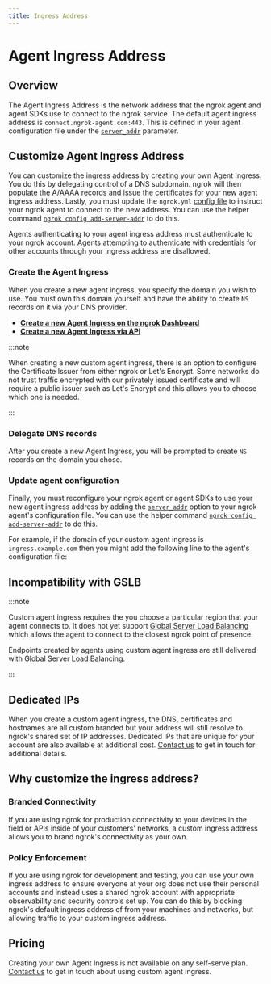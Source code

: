```yaml
---
title: Ingress Address
---
```




# Agent Ingress Address

## Overview

The Agent Ingress Address is the network address that the ngrok agent and agent
SDKs use to connect to the ngrok service. The default agent ingress address is
`connect.ngrok-agent.com:443`. This is defined in your agent configuration file
under the [`server_addr`](/docs/agent/config/#server_addr) parameter.

## Customize Agent Ingress Address

You can customize the ingress address by creating your own Agent Ingress. You
do this by delegating control of a DNS subdomain. ngrok will then populate the
A/AAAA records and issue the certificates for your new agent ingress address.
Lastly, you must update the `ngrok.yml` [config file](/agent/config/) to instruct
your ngrok agent to connect to the new address. You can use the helper command
[`ngrok config add-server-addr`](/docs/agent/cli/#ngrok-config-add-server-addr) to do this.

Agents authenticating to your agent ingress address must authenticate to your
ngrok account. Agents attempting to authenticate with credentials for other
accounts through your ingress address are disallowed.

### Create the Agent Ingress

When you create a new agent ingress, you specify the domain you wish to use.
You must own this domain yourself and have the ability to create `NS` records
on it via your DNS provider.

- **[Create a new Agent Ingress on the ngrok
  Dashboard](https://dashboard.ngrok.com/tunnels/ingress)**
- **[Create a new Agent Ingress via API](/docs/api/resources/agent-ingresses/)**

:::note

When creating a new custom agent ingress, there is an option to configure the
Certificate Issuer from either ngrok or Let's Encrypt. Some networks do not
trust traffic encrypted with our privately issued certificate and will require
a public issuer such as Let's Encrypt and this allows you to choose which one is needed.

:::

### Delegate DNS records

After you create a new Agent Ingress, you will be prompted to create `NS`
records on the domain you chose.

### Update agent configuration

Finally, you must reconfigure your ngrok agent or agent SDKs to use your new
agent ingress address by adding the [`server_addr`](/docs/agent/config/#server_addr)
option to your ngrok agent's configuration file. You can use the helper command
[`ngrok config add-server-addr`](/docs/agent/cli/#ngrok-config-add-server-addr) to do this.

For example, if the domain of your custom agent ingress is
`ingress.example.com` then you might add the following line to the agent's
configuration file:

<Tabs groupId="connectivity" queryString="cty">
	<TabItem value="agent-cli" label="Agent CLI">
		<CustomIngressAgentCliExample />
	</TabItem>
	<TabItem value="agent-config" label="Agent Config" default>
		<CustomIngressAgentConfigExample />
	</TabItem>
	<TabItem value="ssh" label="SSH" default>
		<CustomIngressSshExample />
	</TabItem>
	<TabItem value="go-sdk" label="Go">
		<CustomIngressGoSdkExample />
	</TabItem>
	<TabItem value="javascript-sdk" label="Javascript">
		<CustomIngressJavascriptSdkExample />
	</TabItem>
	<TabItem value="python-sdk" label="Python">
		<CustomIngressPythonSdkExample />
	</TabItem>
	<TabItem value="rust-sdk" label="Rust">
		<CustomIngressRustSdkExample />
	</TabItem>
	<TabItem value="k8s" label="Kubernetes Controller">
		<CustomIngressKubernetesExample />
	</TabItem>
</Tabs>

## Incompatibility with GSLB

:::note

Custom agent ingress requires the you choose a particular region that your
agent connects to. It does not yet support [Global Server Load
Balancing](/network-edge/gslb) which allows the agent to connect to the closest
ngrok point of presence.

Endpoints created by agents using custom agent ingress are still delivered with
Global Server Load Balancing.

:::

## Dedicated IPs

When you create a custom agent ingress, the DNS, certificates and hostnames are
all custom branded but your address will still resolve to ngrok's shared set of
IP addresses. Dedicated IPs that are unique for your account are also available
at additional cost. [Contact us](mailto:support@ngrok.com?subject=Dedicated+Ingress+IPs) to get in touch for
additional details.

## Why customize the ingress address?

### Branded Connectivity

If you are using ngrok for production connectivity to your devices in the field
or APIs inside of your customers' networks, a custom ingress address allows you
to brand ngrok's connectivity as your own.

### Policy Enforcement

If you are using ngrok for development and testing, you can use your own
ingress address to ensure everyone at your org does not use their personal
accounts and instead uses a shared ngrok account with appropriate observability
and security controls set up. You can do this by blocking ngrok's default
ingress address of from your machines and networks, but allowing traffic to
your custom ingress address.

## Pricing

Creating your own Agent Ingress is not available on any self-serve plan.
[Contact us](mailto:support@ngrok.com?subject=Custom+Agent+Ingress) to get in touch about using custom agent
ingress.

